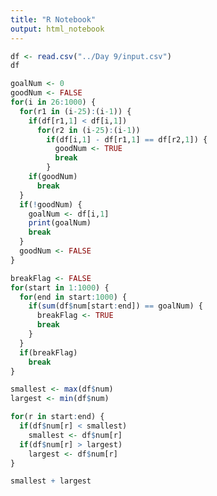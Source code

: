 ```yaml
---
title: "R Notebook"
output: html_notebook
---
```


```r
df <- read.csv("../Day 9/input.csv")
df
```

```r
goalNum <- 0
goodNum <- FALSE
for(i in 26:1000) {
  for(r1 in (i-25):(i-1)) {
    if(df[r1,1] < df[i,1])
      for(r2 in (i-25):(i-1))
        if(df[i,1] - df[r1,1] == df[r2,1]) {
          goodNum <- TRUE
          break
        }
    if(goodNum)
      break
  }
  if(!goodNum) {
    goalNum <- df[i,1]
    print(goalNum)
    break
  }
  goodNum <- FALSE
}
```

```r
breakFlag <- FALSE
for(start in 1:1000) {
  for(end in start:1000) {
    if(sum(df$num[start:end]) == goalNum) {
      breakFlag <- TRUE
      break
    }
  }
  if(breakFlag)
    break
}
```

```r
smallest <- max(df$num)
largest <- min(df$num)

for(r in start:end) {
  if(df$num[r] < smallest)
    smallest <- df$num[r]
  if(df$num[r] > largest)
    largest <- df$num[r]
}

smallest + largest
```

